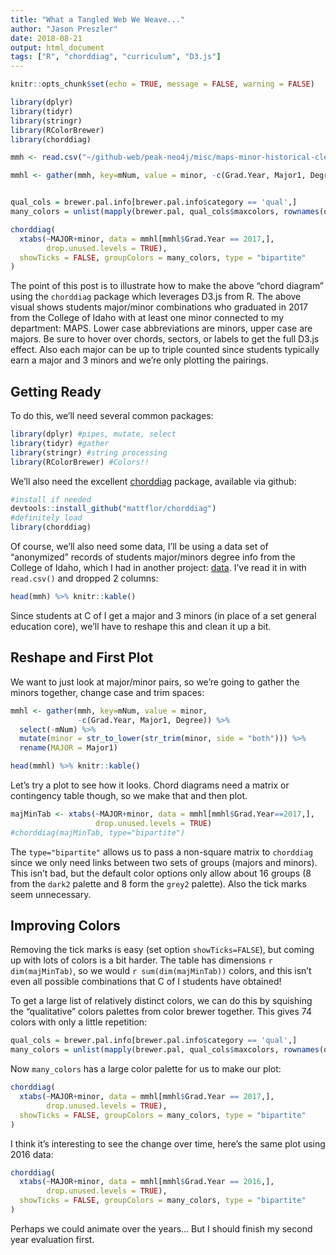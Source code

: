 ```yaml
---
title: "What a Tangled Web We Weave..."
author: "Jason Preszler"
date: 2018-08-21
output: html_document
tags: ["R", "chorddiag", "curriculum", "D3.js"]
---
```


```r
knitr::opts_chunk$set(echo = TRUE, message = FALSE, warning = FALSE)

library(dplyr)
library(tidyr)
library(stringr)
library(RColorBrewer)
library(chorddiag)

mmh <- read.csv("~/github-web/peak-neo4j/misc/maps-minor-historical-cleaned.csv", header = TRUE) %>% select(-c(Major2, Concentration))

mmhl <- gather(mmh, key=mNum, value = minor, -c(Grad.Year, Major1, Degree)) %>% mutate(minor = str_to_lower(str_trim(minor, side = "both"))) %>% rename(MAJOR = Major1)


qual_cols = brewer.pal.info[brewer.pal.info$category == 'qual',]
many_colors = unlist(mapply(brewer.pal, qual_cols$maxcolors, rownames(qual_cols)))
```

```r
chorddiag(
  xtabs(~MAJOR+minor, data = mmhl[mmhl$Grad.Year == 2017,],
        drop.unused.levels = TRUE),
  showTicks = FALSE, groupColors = many_colors, type = "bipartite"
)
```

The point of this post is to illustrate how to make the above "chord diagram" using the `chorddiag` package which leverages D3.js from R. The above visual shows students major/minor combinations who graduated in 2017 from the College of Idaho with at least one minor connected to my department: MAPS. Lower case abbreviations are minors, upper case are majors. Be sure to hover over chords, sectors, or labels to get the full D3.js effect. Also each major can be up to triple counted since students typically earn a major and 3 minors and we're only plotting the pairings.

## Getting Ready
To do this, we'll need several common packages:
```r
library(dplyr) #pipes, mutate, select
library(tidyr) #gather
library(stringr) #string processing
library(RColorBrewer) #Colors!!
```

We'll also need the excellent [chorddiag](https://github.com/mattflor/chorddiag) package, available via github:
```r
#install if needed
devtools::install_github("mattflor/chorddiag")
#definitely load
library(chorddiag)
```

Of course, we'll also need some data, I'll be using a data set of "anonymized" records of students major/minors degree info from the College of Idaho, which I had in another project: [data](https://github.com/jpreszler/peak-neo4j/blob/master/misc/maps-minor-historical-cleaned.csv). I've read it in with `read.csv()` and dropped 2 columns:
```r
head(mmh) %>% knitr::kable()
```

Since students at C of I get a major and 3 minors (in place of a set general education core), we'll have to reshape this and clean it up a bit.

## Reshape and First Plot
We want to just look at major/minor pairs, so we're going to gather the minors together, change case and trim spaces:
```r
mmhl <- gather(mmh, key=mNum, value = minor, 
               -c(Grad.Year, Major1, Degree)) %>% 
  select(-mNum) %>% 
  mutate(minor = str_to_lower(str_trim(minor, side = "both"))) %>%
  rename(MAJOR = Major1)

head(mmhl) %>% knitr::kable()
```

Let's try a plot to see how it looks. Chord diagrams need a matrix or contingency table though, so we make that and then plot.
```r
majMinTab <- xtabs(~MAJOR+minor, data = mmhl[mmhl$Grad.Year==2017,],
                   drop.unused.levels = TRUE)
#chorddiag(majMinTab, type="bipartite")
```

The `type="bipartite"` allows us to pass a non-square matrix to `chorddiag` since we only need links between two sets of groups (majors and minors). This isn't bad, but the default color options only allow about 16 groups (8 from the `dark2` palette and 8 form the `grey2` palette). Also the tick marks seem unnecessary. 

## Improving Colors
Removing the tick marks is easy (set option `showTicks=FALSE`), but coming up with lots of colors is a bit harder. The table has dimensions `r dim(majMinTab)`, so we would `r sum(dim(majMinTab))` colors, and this isn't even all possible combinations that C of I students have obtained!

To get a large list of relatively distinct colors, we can do this by squishing the "qualitative" colors palettes from color brewer together. This gives 74 colors with only a little repetition:
```r
qual_cols = brewer.pal.info[brewer.pal.info$category == 'qual',]
many_colors = unlist(mapply(brewer.pal, qual_cols$maxcolors, rownames(qual_cols)))
```

Now `many_colors` has a large color palette for us to make our plot:
```r
chorddiag(
  xtabs(~MAJOR+minor, data = mmhl[mmhl$Grad.Year == 2017,],
        drop.unused.levels = TRUE),
  showTicks = FALSE, groupColors = many_colors, type = "bipartite"
)
```

I think it's interesting to see the change over time, here's the same plot using 2016 data:

```r
chorddiag(
  xtabs(~MAJOR+minor, data = mmhl[mmhl$Grad.Year == 2016,],
        drop.unused.levels = TRUE),
  showTicks = FALSE, groupColors = many_colors, type = "bipartite"
)
```

Perhaps we could animate over the years... But I should finish my second year evaluation first.